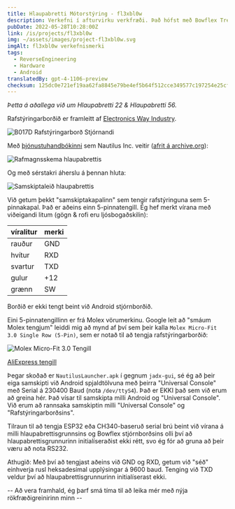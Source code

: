 ```yaml
---
title: Hlaupabretti Mótorstýring - fl3xbl0w
description: Verkefni í afturvirku verkfræði. Það hófst með Bowflex Treadmill 22 en varð að lokum almenn fyrir hvaða Android vél sem seld er af Nautilus Inc. (Nautilus, Bowflex, Schwinn).
pubDate: 2022-05-28T10:28:00Z
link: /is/projects/fl3xbl0w
img: ~/assets/images/project-fl3xbl0w.svg
imgAlt: fl3xbl0w verkefnismerki
tags:
  - ReverseEngineering
  - Hardware
  - Android
translatedBy: gpt-4-1106-preview
checksum: 125dc0e721ef19aa62fa8845e79be4ef5b64f512cce349577c197254e25cf4bd
---
```



_Þetta á aðallega við um Hlaupabretti 22 & Hlaupabretti 56._

Rafstýringarborðið er framleitt af [Electronics Way Industry](https://web.archive.org/web/20231228174313/https://www.ewayindustry.com/ew-dc-b017.html).

<Image src={B017D} alt="B017D Rafstýringarborð Stjórnandi" format="webp" />

Með [þjónustuhandbókinni](https://download.nautilus.com/supportdocs/AM_OM/Bowflex/BFX.T10.T22.T25.T56.SM.EN.pdf) sem Nautilus Inc. veitir ([afrit á archive.org](https://web.archive.org/web/20220409140737/https://download.nautilus.com/supportdocs/AM_OM/Bowflex/BFX.T10.T22.T25.T56.SM.EN.pdf)):

<Image src={HlaupabrettiRafmagn} alt="Rafmagnsskema hlaupabrettis" format="webp" />

Og með sérstakri áherslu á þennan hluta:

<Image src={HlaupabrettiSamskipti} alt="Samskiptaleið hlaupabrettis" format="webp" />

Við getum þekkt "samskiptakapalinn" sem tengir rafstýringuna sem 5-pinnakapal. Það er aðeins einn 5-pinnatengill.
Ég hef merkt vírana með viðeigandi litum (gögn & rofi eru ljósbogaðskilin):

| víralitur | merki |
| --------- | ----- |
| rauður    | GND   |
| hvítur    | RXD   |
| svartur   | TXD   |
| gulur     | +12   |
| grænn     | SW    |

Borðið er ekki tengt beint við Android stjórnborðið.

Eini 5-pinnatengillinn er frá Molex vörumerkinu. Google leit að "smáum Molex tengjum" leiddi mig að mynd af því sem þeir kalla `Molex Micro-Fit 3.0 Single Row (5-Pin)`, sem er notað til að tengja rafstýringarborðið:

<Image src={Molex} alt="Molex Micro-Fit 3.0 Tengill" format="webp" />

[AliExpress tengill](https://aliexpress.com/item/32902205579.html)

Þegar skoðað er `NautilusLauncher.apk` í gegnum `jadx-gui`, sé ég að þeir eiga samskipti við Android spjaldtölvuna með þeirra "Universal Console" með Serial á 230400 Baud (nota `/dev/ttyS4`). Það er EKKI það sem við erum að greina hér. Það vísar til samskipta milli Android og "Universal Console". Við erum að rannsaka samskiptin milli "Universal Console" og "Rafstýringarborðsins".

Tilraun til að tengja ESP32 eða CH340-baseruð serial brú beint við vírana á milli hlaupabrettisgrunnsins og Bowflex stjórnborðsins olli því að hlaupabrettisgrunnurinn initialíseraðist ekki rétt, svo ég fór að gruna að þeir væru að nota RS232.

Athugið: Með því að tengjast aðeins við GND og RXD, getum við "séð" einhverja rusl heksadesímal upplýsingar á 9600 baud. Tenging við TXD veldur því að hlaupabrettisgrunnurinn initialíserast ekki.

-- Að vera framhald, ég þarf smá tíma til að leika mér með nýja rökfræðigreinirinn minn --
